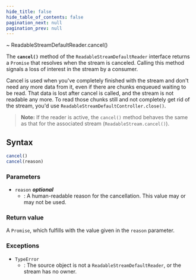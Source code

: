 ```yaml
---
hide_title: false
hide_table_of_contents: false
pagination_next: null
pagination_prev: null
---
```

~ ReadableStreamDefaultReader.cancel()

The **`cancel()`** method of the
`ReadableStreamDefaultReader` interface returns a `Promise` that resolves when the stream is canceled. Calling this method signals a loss of interest in the stream by a consumer.

Cancel is used when you've completely finished with the stream and don't need any more
data from it, even if there are chunks enqueued waiting to be read. That data is lost
after cancel is called, and the stream is not readable any more. To read those chunks
still and not completely get rid of the stream, you'd use
`ReadableStreamDefaultController.close()`.

> **Note:** If the reader is active, the
> `cancel()` method behaves the same as that for the associated stream
> (`ReadableStream.cancel()`).

## Syntax

```js
cancel()
cancel(reason)
```

### Parameters

- `reason` _**optional**_
  - : A human-readable reason for the cancellation. This value may or may not be used.

### Return value

A `Promise`, which fulfills with the value given in the `reason`
parameter.

### Exceptions

- `TypeError`
  - : The source object is not a `ReadableStreamDefaultReader`, or the stream
    has no owner.
